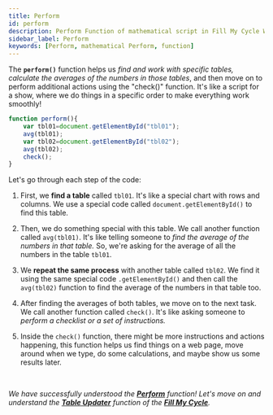 ```yaml
---
title: Perform
id: perform
description: Perform Function of mathematical script in Fill My Cycle Website 
sidebar_label: Perform
keywords: [Perform, mathematical Perform, function]
---
```


The **`perform()`** function helps us *find and work with specific tables, calculate the averages of the numbers in those tables*, and then move on to perform additional actions using the "check()" function. It's like a script for a show, where we do things in a specific order to make everything work smoothly!

```jsx title="script.js"{2-6} showLineNumbers
function perform(){
	var tbl01=document.getElementById("tbl01");
	avg(tbl01);
	var tbl02=document.getElementById("tbl02");
	avg(tbl02);
	check();
}
```

Let's go through each step of the code:

1.	First, we **find a table** called `tbl01`. It's like a special chart with rows and columns. We use a special code called `document.getElementById()` to find this table.

2.	Then, we do something special with this table. We call another function called `avg(tbl01)`. It's like telling someone to *find the average of the numbers in that table.* So, we're asking for the average of all the numbers in the table `tbl01`.

3.	We **repeat the same process** with another table called `tbl02`. We find it using the same special code `.getElementById()` and then call the `avg(tbl02)` function to find the average of the numbers in that table too.

4.	After finding the averages of both tables, we move on to the next task. We call another function called `check()`. It's like asking someone to *perform a checklist or a set of instructions.*

5.	Inside the `check()` function, there might be more instructions and actions happening, this function helps us find things on a web page, move around when we type, do some calculations, and maybe show us some results later. 

<br />

 _We have successfully understood the [**Perform**](perform) function! Let's move on and understand the [**Table Updater**](table-updater) function of the **[Fill My Cycle](https://fillmycycle.tcetmumbai.in/)**._